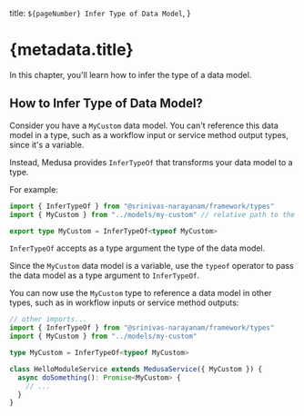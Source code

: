   title: `${pageNumber} Infer Type of Data Model`,
}

# {metadata.title}

In this chapter, you'll learn how to infer the type of a data model.

## How to Infer Type of Data Model?

Consider you have a `MyCustom` data model. You can't reference this data model in a type, such as a workflow input or service method output types, since it's a variable.

Instead, Medusa provides `InferTypeOf` that transforms your data model to a type.

For example:

```ts
import { InferTypeOf } from "@srinivas-narayanam/framework/types"
import { MyCustom } from "../models/my-custom" // relative path to the model

export type MyCustom = InferTypeOf<typeof MyCustom>
```

`InferTypeOf` accepts as a type argument the type of the data model.

Since the `MyCustom` data model is a variable, use the `typeof` operator to pass the data model as a type argument to `InferTypeOf`.

You can now use the `MyCustom` type to reference a data model in other types, such as in workflow inputs or service method outputs:

```ts title="Example Service"
// other imports...
import { InferTypeOf } from "@srinivas-narayanam/framework/types"
import { MyCustom } from "../models/my-custom"

type MyCustom = InferTypeOf<typeof MyCustom>

class HelloModuleService extends MedusaService({ MyCustom }) {
  async doSomething(): Promise<MyCustom> {
    // ...
  }
}
```